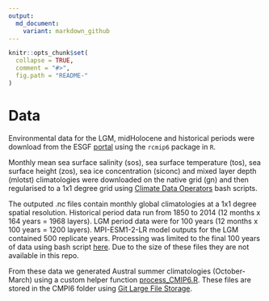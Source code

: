 ```yaml
---
output:
  md_document:
    variant: markdown_github
---
```


<!-- README.md is generated from README.Rmd. Please edit that file -->

```r
knitr::opts_chunk$set(
  collapse = TRUE,
  comment = "#>",
  fig.path = "README-"
)
```

# Data

Environmental data for the LGM, midHolocene and historical periods were download from the ESGF [portal](https://esgf-node.llnl.gov/search/cmip6/) using the `rcmip6` package in `R`.

Monthly mean sea surface salinity (sos), sea surface temperature (tos), sea surface height (zos), sea ice concentration (siconc) and mixed layer depth (mlotst) climatologies were downloaded on the native grid (gn) and then regularised to a 1x1 degree grid using [Climate Data Operators](https://code.mpimet.mpg.de/projects/cdo) bash scripts.

The outputed .nc files contain monthly global climatologies at a 1x1 degree spatial resolution. Historical period data run from 1850 to 2014 (12 months x 164 years = 1968 layers). LGM period data were for 100 years (12 months x 100 years = 1200 layers). MPI-ESM1-2-LR model outputs for the LGM contained 500 replicate years. Processing was limited to the final 100 years of data using bash script [here](/scripts/bash%20trim%20MPI.sh). Due to the size of these files they are not available in this repo.

From these data we generated Austral summer climatologies (October-March) using a custom helper function [process_CMIP6.R](/R/process_CMIP6.R). These files are stored in the CMPI6 folder using [Git Large File Storage](https://git-lfs.com). 



